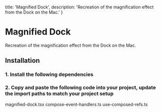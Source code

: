 
  title: 'Magnified Dock',
  description: 'Recreation of the magnification effect from the Dock on the Mac.'
}

# Magnified Dock

<Description>
Recreation of the magnification effect from the Dock on the Mac.
</Description>

<DemoContainer className={s.dockDemo}>
  <MagnifiedDockDemo />
</DemoContainer>

<DemoCodeBlock folder='magnified-dock' />

## Installation

### 1. Install the following dependencies

<CodeBlockCommand dependencies='motion' />

### 2. Copy and paste the following code into your project, update the import paths to match your project setup

<Tabs>
  <TabsList>
    <Tab id='magnified-dock'>magnified-dock.tsx</Tab>
    <Tab id='compose-event-handlers'>compose-event-handlers.ts</Tab>
    <Tab id='use-composed-refs'>use-composed-refs.ts</Tab>
  </TabsList>

  <TabPanel id='magnified-dock'>
    <FileSource path='/components/libary/magnified-dock.tsx' />
  </TabPanel>

  <TabPanel id='compose-event-handlers'>
    <FileSource path='/lib/compose-event-handlers.ts' />
  </TabPanel>

  <TabPanel id='use-composed-refs'>
    <FileSource path='/lib/hooks/use-composed-refs.ts' />
  </TabPanel>
</Tabs>

